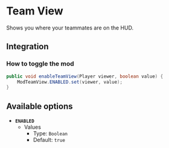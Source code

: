 # Team View

Shows you where your teammates are on the HUD.

## Integration

### How to toggle the mod

```java
public void enableTeamView(Player viewer, boolean value) {
    ModTeamView.ENABLED.set(viewer, value);
}
```

## Available options

- __`ENABLED`__
    - Values
        - Type: `Boolean`
        - Default: `true`

